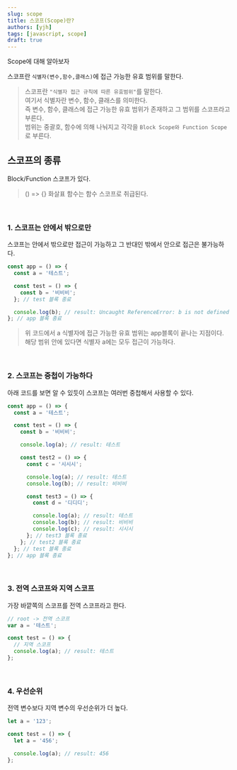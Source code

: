 ```yaml
---
slug: scope
title: 스코프(Scope)란?
authors: [yjh]
tags: [javascript, scope]
draft: true
---
```


<div className="preview">Scope에 대해 알아보자</div>

<!--truncate-->

스코프란 `식별자(변수,함수,클래스)`에 접근 가능한 유효 범위를 말한다.

> 스코프란 `"식별자 접근 규칙에 따른 유효범위"`를 말한다.  
> 여기서 식별자란 변수, 함수, 클래스를 의미한다.  
> 즉 변수, 함수, 클래스에 접근 가능한 유효 범위가 존재하고 그 범위를 스코프라고 부른다.  
> 범위는 중괄호, 함수에 의해 나눠지고 각각을 `Block Scope와 Function Scope`로 부른다.

## 스코프의 종류

Block/Function 스코프가 있다.

> () => {} 화살표 함수는 함수 스코프로 취급된다.

<br />

### 1. 스코프는 안에서 밖으로만

스코프는 안에서 밖으로만 접근이 가능하고 그 반대인 밖에서 안으로 접근은 불가능하다.

```js
const app = () => {
  const a = '테스트';

  const test = () => {
    const b = '비비비';
  }; // test 블록 종료

  console.log(b); // result: Uncaught ReferenceError: b is not defined
}; // app 블록 종료
```

> 위 코드에서 a 식별자에 접근 가능한 유효 범위는 app블록이 끝나는 지점이다.  
> 해당 범위 안에 있다면 식별자 a에는 모두 접근이 가능하다.

<br />

### 2. 스코프는 중첩이 가능하다

아래 코드를 보면 알 수 있듯이 스코프는 여러번 중첩해서 사용할 수 있다.

```js
const app = () => {
  const a = '테스트';

  const test = () => {
    const b = '비비비';

    console.log(a); // result: 테스트

    const test2 = () => {
      const c = '시시시';

      console.log(a); // result: 테스트
      console.log(b); // result: 비비비

      const test3 = () => {
        const d = '디디디';

        console.log(a); // result: 테스트
        console.log(b); // result: 비비비
        console.log(c); // result: 시시시
      }; // test3 블록 종료
    }; // test2 블록 종료
  }; // test 블록 종료
}; // app 블록 종료
```

<br />

### 3. 전역 스코프와 지역 스코프

가장 바깥쪽의 스코프를 전역 스코프라고 한다.

```js
// root -> 전역 스코프
var a = '테스트';

const test = () => {
  // 지역 스코프
  console.log(a); // result: 테스트
};
```

<br />

### 4. 우선순위

전역 변수보다 지역 변수의 우선순위가 더 높다.

```js
let a = '123';

const test = () => {
  let a = '456';

  console.log(a); // result: 456
};
```
